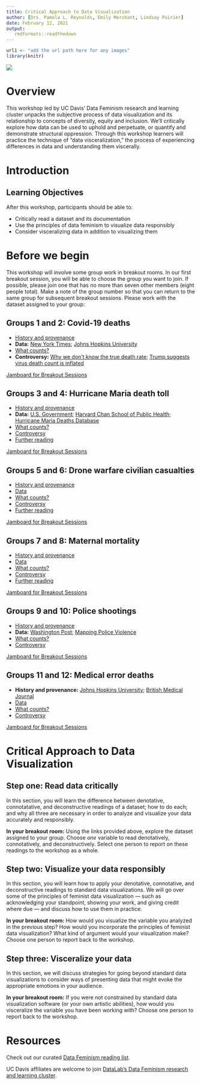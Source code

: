 ```yaml
---
title: Critical Approach to Data Visualization
author: [Drs. Pamela L. Reynolds, Emily Merchant, Lindsay Poirier]
date: February 12, 2021
output:
   rmdformats::readthedown
---
```


```r
url1 <- "add the url path here for any images"
library(knitr)
```

![](img/datalab-logo-full-color-rgb.png)

# Overview

This workshop led by UC Davis' Data Feminism research and learning cluster unpacks the subjective process of data visualization and its relationship to concepts of diversity, equity and inclusion. We’ll critically explore how data can be used to uphold and perpetuate, or quantify and demonstrate structural oppression. Through this workshop learners will practice the technique of “data visceralization,” the process of experiencing differences in data and understanding them viscerally.

# Introduction

## Learning Objectives 

After this workshop, participants should be able to:

  * Critically read a dataset and its documentation
  * Use the principles of data feminism to visualize data responsibly
  * Consider visceralizing data in addition to visualizing them


# Before we begin

This workshop will involve some group work in breakout rooms. In our first breakout session, you will be able to choose the group you want to join. If possible, please join one that has no more than seven other members (eight people total). Make a note of the group number so that you can return to the same group for subsequent breakout sessions. Please work with the dataset assigned to your group:

## Groups 1 and 2: Covid-19 deaths

 * [History and provenance](https://www.scientificamerican.com/article/how-covid-19-deaths-are-counted1/)
 * **Data:** [New York Times](https://github.com/nytimes/covid-19-data); [Johns Hopkins University](https://github.com/CSSEGISandData/COVID-19)
 * [What counts?](https://theconversation.com/died-from-or-died-with-covid-19-we-need-a-transparent-approach-to-counting-coronavirus-deaths-145438)
 * **Controversy:** [Why we don't know the true death rate](https://www.nytimes.com/2020/04/17/us/coronavirus-death-rate.html); [Trump suggests virus death count is inflated](https://www.nytimes.com/2020/05/22/us/politics/coronavirus-trump-death-toll.html)

[Jamboard for Breakout Sessions](https://jamboard.google.com/d/1h2mnf2ZWB2xgShCNRMWAuOXLeI7exSAmmpqtH2kUgbM/edit?usp=sharing)
 
## Groups 3 and 4: Hurricane Maria death toll

 * [History and provenance](https://simplystatistics.org/2018/09/28/the-complex-process-of-obtaining-puerto-rico-mortality-data-a-timeline/)
 * **Data:** [U.S. Government](https://twitter.com/DavidBegnaud/status/1002658303904829442); [Harvard Chan School of Public Health](https://github.com/c2-d2/pr_mort_official); [Hurricane Maria Deaths Database](https://hurricanemariasdead.com/)
 * [What counts?](https://apnews.com/article/910d274805054e3fa8ebf07a550c3920)
 * [Controversy](https://www.nytimes.com/2018/06/02/us/puerto-rico-death-tolls.html)
 * [Further reading](https://www.nature.com/articles/d41586-019-00442-0)
 
[Jamboard for Breakout Sessions](https://jamboard.google.com/d/10DkGnmQrgbNCt-8SyVGQsHFAsHImzBPUO83Qm7cXtHc/edit?usp=sharing)
 
## Groups 5 and 6: Drone warfare civilian casualties

 * [History and provenance](https://www.lawfareblog.com/civilian-casualties-collateral-damage)
 * [Data](https://www.thebureauinvestigates.com/projects/drone-war)
 * [What counts?](https://web.law.columbia.edu/sites/default/files/microsites/human-rights-institute/COLUMBIACounting%20Drone%20Strike%20DeathsSUMMARY.pdf)
 * [Controversy](https://www.nytimes.com/2019/03/30/opinion/drones-civilian-casulaties-trump-obama.html)
 * [Further reading](https://www.cmu.edu/chrs/statistics_program/conflict-death-events/counting-civilian-casualties.html)

[Jamboard for Breakout Sessions](https://jamboard.google.com/d/1DBIqbdk-Walc99K0fGrKoh03jtvlcWvUkZkb5eTi9Sk/edit?usp=sharing)
 
## Groups 7 and 8: Maternal mortality

 * [History and provenance](https://www.propublica.org/article/how-many-american-women-die-from-causes-related-to-pregnancy-or-childbirth)
 * [Data](https://data.unicef.org/resources/data_explorer/unicef_f/?ag=UNICEF&df=GLOBAL_DATAFLOW&ver=1.0&dq=.MNCH_MMR+MNCH_LTR_MATERNAL_DEATH+MNCH_MATERNAL_DEATHS..&startPeriod=2016&endPeriod=)
 * [What counts?](https://journalofethics.ama-assn.org/article/who-counts-what-counts-place-and-limits-perinatal-mortality-measures/2018-03)
 * [Controversy](https://www.tandfonline.com/doi/pdf/10.1016/S0968-8080(11)37550-7)
 * [Further reading](https://www.cdc.gov/nchs/data/series/sr_03/sr03_044-508.pdf)

[Jamboard for Breakout Sessions](https://jamboard.google.com/d/1jBIbvCSbJ4liP_g8nOu_2Nqb2PP8NuFL1hMOozF1T58/edit?usp=sharing)
 
## Groups 9 and 10: Police shootings

 * [History and provenance](https://time.com/5861953/police-reform-use-of-force-database/)
 * **Data:** [Washington Post](https://www.washingtonpost.com/graphics/investigations/police-shootings-database/); [Mapping Police Violence](https://mappingpoliceviolence.org/)
 * [What counts?](https://www.motherjones.com/anti-racism-police-protest/2020/06/we-still-dont-really-know-how-many-americans-are-killed-or-injured-by-police/)
 * [Controversy](https://www.brookings.edu/blog/how-we-rise/2020/06/26/theres-truth-in-numbers-in-policing-until-there-isnt/)
 
[Jamboard for Breakout Sessions](https://jamboard.google.com/d/1DSTFMyHvse9AdcRUtXOTc4G8Jqyu9NZXWy8_Gl7G5zM/edit?usp=sharing)
 
## Groups 11 and 12: Medical error deaths

 * **History and provenance:** [Johns Hopkins University](https://www.hopkinsmedicine.org/news/media/releases/study_suggests_medical_errors_now_third_leading_cause_of_death_in_the_us); [British Medical Journal](http://www.tirf-labs.com/med%20error%20bmj.i2139.full.pdf)
 * [Data](https://oig.hhs.gov/oei/reports/oei-06-09-00090.pdf)
 * [What counts?](https://www.ncbi.nlm.nih.gov/pmc/articles/PMC3211566/)
 * [Controversy](https://www.propublica.org/article/study-urges-cdc-to-revise-count-of-deaths-from-medical-error)

[Jamboard for Breakout Sessions](https://jamboard.google.com/d/10AJN8dGj_jtOncinakaF7zOj6wpKiXzbGvZO9xrT474/edit?usp=sharing)


# Critical Approach to Data Visualization

## Step one: Read data critically 

In this section, you will learn the difference between denotative, connotatative, and deconstructive readings of a dataset; how to do each; and why all three are necessary in order to analyze and visualize your data accurately and responsibly.

**In your breakout room:** Using the links provided above, explore the dataset assigned to your group. Choose *one* variable to read denotatively, connotatively, and deconstructively. Select one person to report on these readings to the workshop as a whole.

## Step two: Visualize your data responsibly

In this section, you will learn how to apply your denotative, connotative, and deconstructive readings to standard data visualizations. We will go over some of the principles of feminist data visualization — such as acknowledging your standpoint, showing your work, and giving credit where due — and discuss how to use them in practice.

**In your breakout room:** How would you visualize the variable you analyzed in the previous step? How would you incorporate the principles of feminist data visualization? What kind of argument would your visualization make? Choose one person to report back to the workshop.

## Step three: Visceralize your data

In this section, we will discuss strategies for going beyond standard data visualizations to consider ways of presenting data that might evoke the appropriate emotions in your audience.

**In your breakout room:** If you were not constrained by standard data visualization software (or your own artistic abilities), how would you visceralize the variable you have been working with? Choose one person to report back to the workshop.


# Resources

Check out our curated [Data Feminism reading list](https://www.zotero.org/groups/2324756/data_feminism/items).

UC Davis affiliates are welcome to join [DataLab's Data Feminism research and learning cluster](https://datalab.ucdavis.edu/data-feminism/).
